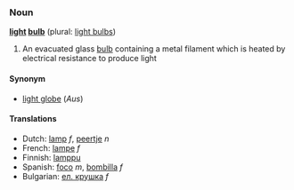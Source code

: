 === Noun ===
'''[[light]] [[bulb]]''' (plural: [[light bulbs]])

# An evacuated glass [[bulb]] containing a metal filament which is heated by electrical resistance to produce light

====Synonym====
*[[light globe]] (''Aus'')

====Translations====
*Dutch: [[lamp]] ''f'', [[peertje]] ''n''
*French: [[lampe]] ''f''
*Finnish: [[lamppu]]
*Spanish: [[foco]] ''m'', [[bombilla]] ''f''
*Bulgarian: [[ел. крушка]] ''f''